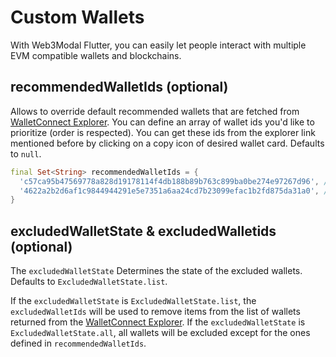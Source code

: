 
# Custom Wallets

With Web3Modal Flutter, you can easily let people interact with multiple EVM compatible wallets and blockchains.

<CloudBanner />

## recommendedWalletIds (optional)

Allows to override default recommended wallets that are fetched from [WalletConnect Explorer](https://walletconnect.com/explorer?type=wallet). You can define an array of wallet ids you'd like to prioritize (order is respected). You can get these ids from the explorer link mentioned before by clicking on a copy icon of desired wallet card. Defaults to `null`.

```dart
final Set<String> recommendedWalletIds = {
  'c57ca95b47569778a828d19178114f4db188b89b763c899ba0be274e97267d96', // MetaMask
  '4622a2b2d6af1c9844944291e5e7351a6aa24cd7b23099efac1b2fd875da31a0', // Trust
}
```

## excludedWalletState & excludedWalletids (optional)

The `excludedWalletState` Determines the state of the excluded wallets. Defaults to `ExcludedWalletState.list`.

If the `excludedWalletState` is `ExcludedWalletState.list`, the `excludedWalletIds` will be used to remove items from the list of wallets returned from the [WalletConnect Explorer](https://walletconnect.com/explorer?type=wallet). If the `excludedWalletState` is `ExcludedWalletState.all`, all wallets will be excluded except for the ones defined in `recommendedWalletIds`.